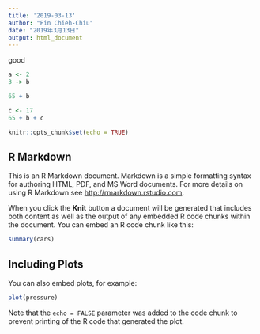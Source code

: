 ```yaml
---
title: '2019-03-13'
author: "Pin Chieh-Chiu"
date: "2019年3月13日"
output: html_document
---
```


good

```r
a <- 2
3 -> b
```

```r
65 + b
```

```r
c <- 17
65 + b + c
```

```r
knitr::opts_chunk$set(echo = TRUE)
```

## R Markdown

This is an R Markdown document. Markdown is a simple formatting syntax for authoring HTML, PDF, and MS Word documents. For more details on using R Markdown see <http://rmarkdown.rstudio.com>.

When you click the **Knit** button a document will be generated that includes both content as well as the output of any embedded R code chunks within the document. You can embed an R code chunk like this:

```r
summary(cars)
```

## Including Plots

You can also embed plots, for example:

```r
plot(pressure)
```

Note that the `echo = FALSE` parameter was added to the code chunk to prevent printing of the R code that generated the plot.
